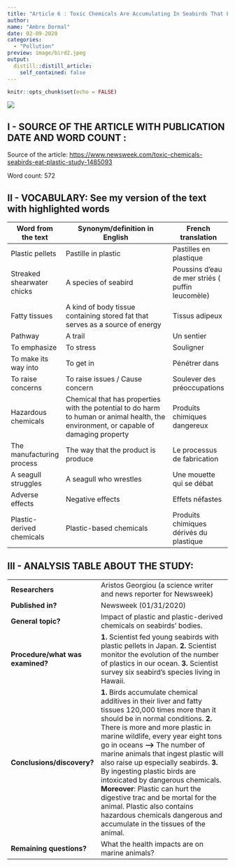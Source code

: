 ```yaml
---
title: "Article 6 : Toxic Chemicals Are Accumulating In Seabirds That Eat Plastic, Study Finds"
author:
name: "Ambre Dormal"
date: 02-09-2020
categories:
  - "Pollution"
preview: image/bird2.jpeg
output:
  distill::distill_article:
    self_contained: false
---
```


```r
knitr::opts_chunk$set(echo = FALSE)
```

![](image/bird.jpeg)

## I - SOURCE OF THE ARTICLE WITH PUBLICATION DATE AND WORD COUNT : 



Source of the article: <https://www.newsweek.com/toxic-chemicals-seabirds-eat-plastic-study-1485093>



Word count: 572



## II - VOCABULARY: See my version of the text with highlighted words 

| Word from the text         | Synonym/definition in English                                                                                                          | French translation                               |
| -------------------------- | -------------------------------------------------------------------------------------------------------------------------------------- | ------------------------------------------------ |
| Plastic pellets            | Pastille in plastic                                                                                                                    | Pastilles en plastique                           |
| Streaked shearwater chicks | A species of seabird                                                                                                                   | Poussins d'eau de mer striés ( puffin leucomèle) |
| Fatty tissues              | A kind of body tissue containing stored fat that serves as a source of energy                                                          | Tissus adipeux                                   |
| Pathway                    | A trail                                                                                                                                | Un sentier                                       |
| To emphasize               | To stress                                                                                                                              | Souligner                                        |
| To make its way into       | To get in                                                                                                                              | Pénétrer dans                                    |
| To raise concerns          | To raise issues / Cause concern                                                                                                        | Soulever des préoccupations                      |
| Hazardous chemicals        | Chemical that has properties with the potential to do harm to human or animal health, the environment, or capable of damaging property | Produits chimiques dangereux                     |
| The manufacturing process  | The way that the product is produce                                                                                                    | Le processus de fabrication                      |
| A seagull struggles        | A seagull who wrestles                                                                                                                 | Une mouette qui se débat                         |
| Adverse effects            | Negative effects                                                                                                                       | Effets néfastes                                  |
| Plastic-derived chemicals  | Plastic-based chemicals                                                                                                                | Produits chimiques dérivés du plastique          |

## III - ANALYSIS TABLE ABOUT THE STUDY:

|                              |                                                                     |
| ---------------------------- | ------------------------------------------------------------------- |
| __Researchers__                  |   Aristos Georgiou (a science writer and news reporter for Newsweek)  |
| __Published in?__                |  Newsweek (01/31/2020)       |
| __General topic?__               |  Impact of plastic and plastic-derived chemicals on seabirds’ bodies.                        |
| __Procedure/what was examined?__ | __1.__ Scientist fed young seabirds with plastic pellets in Japan. __2.__ Scientist monitor the evolution of the number of plastics in our ocean. __3.__ Scientist survey six seabird’s species living in Hawaii.
 | __Conclusions/discovery?__       |  __1.__ Birds accumulate chemical additives in their liver and fatty tissues 120,000 times more than it should be in normal conditions. __2.__ There is more and more plastic in marine wildlife, every year eight tons go in oceans __-->__ The number of marine animals that ingest plastic will also raise up especially seabirds. __3.__ By ingesting plastic birds are intoxicated by dangerous chemicals. __Moreover__: Plastic can hurt the digestive trac and be mortal for the animal. Plastic also contains hazardous chemicals dangerous and accumulate in the tissues of the animal.|
| __Remaining questions?__         |What the health impacts are on marine animals?|

